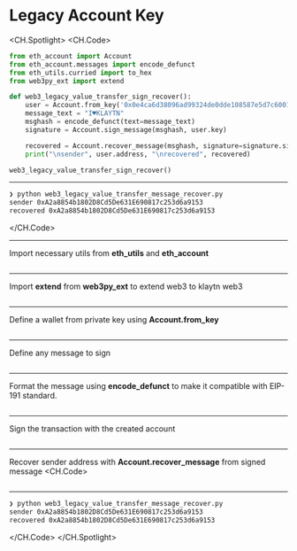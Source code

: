 # Legacy Account Key

<CH.Spotlight>
<CH.Code>

```py web3_legacy_value_transfer_message_recover.py
from eth_account import Account
from eth_account.messages import encode_defunct
from eth_utils.curried import to_hex
from web3py_ext import extend

def web3_legacy_value_transfer_sign_recover():
    user = Account.from_key('0x0e4ca6d38096ad99324de0dde108587e5d7c600165ae4cd6c2462c597458c2b8')
    message_text = "I♥KLAYTN"
    msghash = encode_defunct(text=message_text)
    signature = Account.sign_message(msghash, user.key)

    recovered = Account.recover_message(msghash, signature=signature.signature)
    print("\nsender", user.address, "\nrecovered", recovered)

web3_legacy_value_transfer_sign_recover()
```
---
```zsh output
❯ python web3_legacy_value_transfer_message_recover.py
sender 0xA2a8854b1802D8Cd5De631E690817c253d6a9153 
recovered 0xA2a8854b1802D8Cd5De631E690817c253d6a9153
```
</CH.Code>

---
Import necessary utils from **eth_utils** and **eth_account**
```py web3_legacy_value_transfer_message_recover.py focus=1:3

```
---
Import **extend** from **web3py_ext** to extend web3 to klaytn web3
```py web3_legacy_value_transfer_message_recover.py focus=4

```

---
Define a wallet from private key using **Account.from_key**
```py web3_legacy_value_transfer_message_recover.py focus=7

```
---
Define any message to sign
```py web3_legacy_value_transfer_message_recover.py focus=8

```
---
Format the message using **encode_defunct** to make it compatible with EIP-191 standard.
```py web3_legacy_value_transfer_message_recover.py focus=9

```
---
Sign the transaction with the created account
```py web3_legacy_value_transfer_message_recover.py focus=10

```
---

Recover sender address with **Account.recover_message** from signed message
<CH.Code>
```py web3_legacy_value_transfer_message_recover.py focus=12:13

```
---

```zsh output
❯ python web3_legacy_value_transfer_message_recover.py
sender 0xA2a8854b1802D8Cd5De631E690817c253d6a9153 
recovered 0xA2a8854b1802D8Cd5De631E690817c253d6a9153
```

</CH.Code>
</CH.Spotlight>